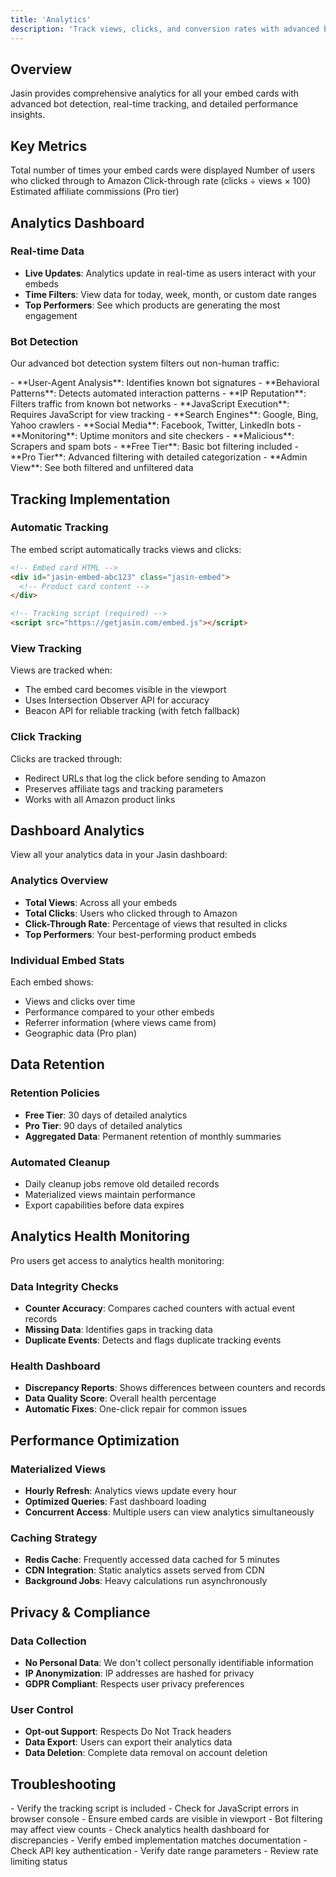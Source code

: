 ```yaml
---
title: 'Analytics'
description: 'Track views, clicks, and conversion rates with advanced bot detection'
---
```


## Overview

Jasin provides comprehensive analytics for all your embed cards with advanced bot detection, real-time tracking, and detailed performance insights.

## Key Metrics

<CardGroup cols={2}>
  <Card title="Views" icon="eye">
    Total number of times your embed cards were displayed
  </Card>
  <Card title="Clicks" icon="mouse-pointer">
    Number of users who clicked through to Amazon
  </Card>
  <Card title="CTR" icon="percentage">
    Click-through rate (clicks ÷ views × 100)
  </Card>
  <Card title="Revenue" icon="dollar-sign">
    Estimated affiliate commissions (Pro tier)
  </Card>
</CardGroup>

## Analytics Dashboard

### Real-time Data
- **Live Updates**: Analytics update in real-time as users interact with your embeds
- **Time Filters**: View data for today, week, month, or custom date ranges
- **Top Performers**: See which products are generating the most engagement

### Bot Detection
Our advanced bot detection system filters out non-human traffic:

<AccordionGroup>
  <Accordion title="Detection Methods">
    - **User-Agent Analysis**: Identifies known bot signatures
    - **Behavioral Patterns**: Detects automated interaction patterns
    - **IP Reputation**: Filters traffic from known bot networks
    - **JavaScript Execution**: Requires JavaScript for view tracking
  </Accordion>
  
  <Accordion title="Bot Categories">
    - **Search Engines**: Google, Bing, Yahoo crawlers
    - **Social Media**: Facebook, Twitter, LinkedIn bots
    - **Monitoring**: Uptime monitors and site checkers
    - **Malicious**: Scrapers and spam bots
  </Accordion>
  
  <Accordion title="Filtering Options">
    - **Free Tier**: Basic bot filtering included
    - **Pro Tier**: Advanced filtering with detailed categorization
    - **Admin View**: See both filtered and unfiltered data
  </Accordion>
</AccordionGroup>

## Tracking Implementation

### Automatic Tracking
The embed script automatically tracks views and clicks:

```html
<!-- Embed card HTML -->
<div id="jasin-embed-abc123" class="jasin-embed">
  <!-- Product card content -->
</div>

<!-- Tracking script (required) -->
<script src="https://getjasin.com/embed.js"></script>
```

### View Tracking
Views are tracked when:
- The embed card becomes visible in the viewport
- Uses Intersection Observer API for accuracy
- Beacon API for reliable tracking (with fetch fallback)

### Click Tracking
Clicks are tracked through:
- Redirect URLs that log the click before sending to Amazon
- Preserves affiliate tags and tracking parameters
- Works with all Amazon product links

## Dashboard Analytics

View all your analytics data in your Jasin dashboard:

### Analytics Overview
- **Total Views**: Across all your embeds
- **Total Clicks**: Users who clicked through to Amazon
- **Click-Through Rate**: Percentage of views that resulted in clicks
- **Top Performers**: Your best-performing product embeds

### Individual Embed Stats
Each embed shows:
- Views and clicks over time
- Performance compared to your other embeds
- Referrer information (where views came from)
- Geographic data (Pro plan)

## Data Retention

### Retention Policies
- **Free Tier**: 30 days of detailed analytics
- **Pro Tier**: 90 days of detailed analytics
- **Aggregated Data**: Permanent retention of monthly summaries

### Automated Cleanup
- Daily cleanup jobs remove old detailed records
- Materialized views maintain performance
- Export capabilities before data expires

## Analytics Health Monitoring

Pro users get access to analytics health monitoring:

### Data Integrity Checks
- **Counter Accuracy**: Compares cached counters with actual event records
- **Missing Data**: Identifies gaps in tracking data
- **Duplicate Events**: Detects and flags duplicate tracking events

### Health Dashboard
- **Discrepancy Reports**: Shows differences between counters and records
- **Data Quality Score**: Overall health percentage
- **Automatic Fixes**: One-click repair for common issues

## Performance Optimization

### Materialized Views
- **Hourly Refresh**: Analytics views update every hour
- **Optimized Queries**: Fast dashboard loading
- **Concurrent Access**: Multiple users can view analytics simultaneously

### Caching Strategy
- **Redis Cache**: Frequently accessed data cached for 5 minutes
- **CDN Integration**: Static analytics assets served from CDN
- **Background Jobs**: Heavy calculations run asynchronously

## Privacy & Compliance

### Data Collection
- **No Personal Data**: We don't collect personally identifiable information
- **IP Anonymization**: IP addresses are hashed for privacy
- **GDPR Compliant**: Respects user privacy preferences

### User Control
- **Opt-out Support**: Respects Do Not Track headers
- **Data Export**: Users can export their analytics data
- **Data Deletion**: Complete data removal on account deletion

## Troubleshooting

<AccordionGroup>
  <Accordion title="Missing Analytics">
    - Verify the tracking script is included
    - Check for JavaScript errors in browser console
    - Ensure embed cards are visible in viewport
  </Accordion>
  
  <Accordion title="Inaccurate Counts">
    - Bot filtering may affect view counts
    - Check analytics health dashboard for discrepancies
    - Verify embed implementation matches documentation
  </Accordion>
  
  <Accordion title="API Errors">
    - Check API key authentication
    - Verify date range parameters
    - Review rate limiting status
  </Accordion>
</AccordionGroup> 